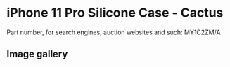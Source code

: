 # iPhone 11 Pro Silicone Case - Cactus

Part number, for search engines, auction websites and such: MY1C2ZM/A

## Image gallery

<div style={{ width: "768px" }}>
  <GalleryComponent
    images={[
      {
        original: "/everysource/MY1C2",
        thumbnail: "/everypreview/MY1C2",
      },
      {
        original: "/everysource/MY1C2_AV1",
        thumbnail: "/everypreview/MY1C2_AV1",
      },
      {
        original: "/everysource/MY1C2_AV2",
        thumbnail: "/everypreview/MY1C2_AV2",
      },
      {
        original: "/everysource/MY1C2_AV3",
        thumbnail: "/everypreview/MY1C2_AV3",
      },
      {
        original: "/everysource/MY1C2_AV4",
        thumbnail: "/everypreview/MY1C2_AV4",
      },
      {
        original: "/everysource/MY1C2_AV5",
        thumbnail: "/everypreview/MY1C2_AV5",
      }
    ]}
  />
</div>